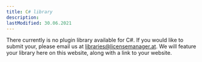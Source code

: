 ```yaml
---
title: C# library
description:
lastModified: 30.06.2021
---
```


There currently is no plugin library available for C#. If you would like
to submit your, please email us at libraries@licensemanager.at. We will feature
your library here on this website, along with a link to your website.
